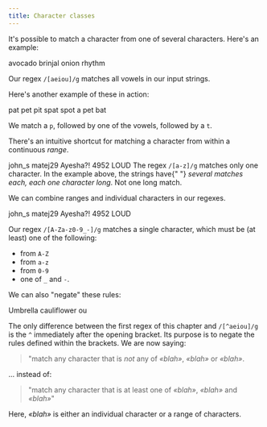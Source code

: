 ```yaml
---
title: Character classes
---
```


It's possible to match a character from one of several characters. Here's an example:

<Example regex={/[aeiou]/g}>
    <String>avocado</String>
    <String>brinjal</String>
    <String>onion</String>
    <String>rhythm</String>
</Example>

Our regex `/[aeiou]/g` matches all vowels in our input strings.

Here's another example of these in action:

<Example regex={/p[aeiou]t/g}>
    <String>pat</String>
    <String>pet</String>
    <String>pit</String>
    <String>spat</String>
    <String>spot a pet</String>
    <String>bat</String>
</Example>

We match a `p`, followed by one of the vowels, followed by a `t`.

There's an intuitive shortcut for matching a character from within a continuous _range_.

<Example regex={/[a-z]/g}>
    <String>john_s</String>
    <String>matej29</String>
    <String>Ayesha?!</String>
    <String>4952</String>
    <String>LOUD</String>
</Example>
<Warning>
    The regex <code>/[a-z]/g</code> matches only one character. In the example
    above, the strings have{" "}
    <em>several matches each, each one character long</em>. Not one long match.
</Warning>

We can combine ranges and individual characters in our regexes.

<Example regex={/[A-Za-z0-9_-]/g}>
    <String>john_s</String>
    <String>matej29</String>
    <String>Ayesha?!</String>
    <String>4952</String>
    <String>LOUD</String>
</Example>

Our regex `/[A-Za-z0-9_-]/g` matches a single character, which must be (at least) one of the following:

-   from `A-Z`
-   from `a-z`
-   from `0-9`
-   one of `_` and `-`.

We can also "negate" these rules:

<Example regex={/[^aeiou]/g}>
    <String>Umbrella</String>
    <String>cauliflower</String>
    <String>ou</String>
</Example>

The only difference between the first regex of this chapter and `/[^aeiou]/g` is the `^` immediately after the opening bracket. Its purpose is to negate the rules defined within the brackets. We are now saying:

> "match any character that is _not_ any of _«blah»_, _«blah»_ or _«blah»_.

… instead of:

> "match any character that is at least one of _«blah»_, _«blah»_ and _«blah»_"

Here, _«blah»_ is either an individual character or a range of characters.
